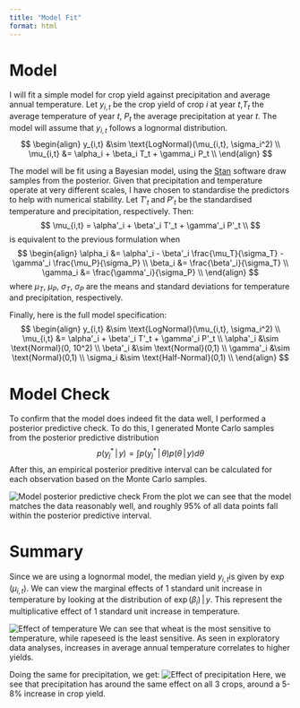 ```yaml
---
title: "Model Fit"
format: html
---
```


# Model 
I will fit a simple model for crop yield against precipitation and average annual temperature.
Let $y_{i,t}$ be the crop yield of crop $i$ at year $t$,$T_t$ the average temperature of year $t$, $P_t$ the average precipitation at year $t$.
The model will assume that $y_{i,t}$ follows a lognormal distribution.
$$
\begin{align}
y_{i,t} &\sim \text{LogNormal}(\mu_{i,t}, \sigma_i^2) \\
\mu_{i,t} &= \alpha_i + \beta_i T_t + \gamma_i P_t \\
\end{align}
$$

The model will be fit using a Bayesian model, using the [Stan](https://mc-stan.org/) software draw samples from the posterior.
Given that precipitation and temperature operate at very different scales, I have chosen to standardise the predictors to help with numerical stability. Let $T'_t$ and $P'_t$ be the standardised temperature and precipitation, respectively. Then:
$$
\mu_{i,t} = \alpha'_i + \beta'_i T'_t + \gamma'_i P'_t \\
$$
is equivalent to the previous formulation when
$$
\begin{align}
\alpha_i &= \alpha'_i - \beta'_i \frac{\mu_T}{\sigma_T} - \gamma'_i \frac{\mu_P}{\sigma_P} \\
\beta_i &= \frac{\beta'_i}{\sigma_T} \\
\gamma_i &= \frac{\gamma'_i}{\sigma_P} \\
\end{align}
$$
where $\mu_T$, $\mu_P$, $\sigma_T$, $\sigma_P$ are the means and standard deviations for temperature and precipitation, respectively. 

Finally, here is the full model specification:
$$
\begin{align}
y_{i,t} &\sim \text{LogNormal}(\mu_{i,t}, \sigma_i^2) \\
\mu_{i,t} &= \alpha'_i + \beta'_i T'_t + \gamma'_i P'_t \\
\alpha'_i &\sim \text{Normal}(0, 10^2) \\
\beta'_i &\sim \text{Normal}(0,1) \\
\gamma'_i &\sim \text{Normal}(0,1) \\
\sigma_i &\sim \text{Half-Normal}(0,1) \\
\end{align}
$$

# Model Check

To confirm that the model does indeed fit the data well, I performed a posterior predictive check. To do this, I generated Monte Carlo samples from the posterior predictive distribution
$$
p(y^*_j \, | \, y) = \int p(y^*_j \, | \, \theta) p(\theta \, | \, y) d\theta 
$$
After this, an empirical posterior preditive interval can be calculated for each observation based on the Monte Carlo samples.

![Model posterior predictive check](./outputs/200-model-fit/posterior_pred.png "Posterior Predictive Check Plot")
From the plot we can see that the model matches the data reasonably well, and roughly 95% of all data points fall within the posterior predictive interval. 


# Summary 

Since we are using a lognormal model, the median yield $y_{i,t}$is given by $\exp(\mu_{i,t})$. We can view the marginal effects of 1 standard unit increase in temperature by looking at the distribution of $\exp(\beta_i) \, | \, y$. This represent the multiplicative effect of 1 standard unit increase in temperature. 

![Effect of temperature](./outputs/200-model-fit/temp_effects.png "Effect of temperature on median yield")
We can see that wheat is the most sensitive to temperature, while rapeseed is the least sensitive. As seen in exploratory data analyses, increases in average annual temperature correlates to higher yields.

Doing the same for precipitation, we get:
![Effect of precipitation](./outputs/200-model-fit/precipitation_effects.png "Effect of precipitation on median yield")
Here, we see that precipitation has around the same effect on all 3 crops, around a 5-8% increase in crop yield.